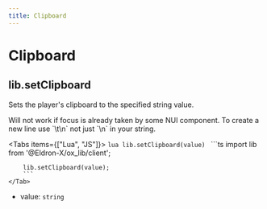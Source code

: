 ```yaml
---
title: Clipboard
---
```



# Clipboard

## lib.setClipboard

Sets the player's clipboard to the specified string value.

<Callout>
    Will not work if focus is already taken by some NUI component.
</Callout>

<Callout>
    To create a new line use `\t\n` not just `\n` in your string.
</Callout>

<Tabs items={["Lua", "JS"]}>
    <Tab>
        ```lua
        lib.setClipboard(value)
        ```
    </Tab>
    <Tab>
        ```ts
        import lib from '@Eldron-X/ox_lib/client';

        lib.setClipboard(value);
        ```
    </Tab>
</Tabs>

- value: `string`
